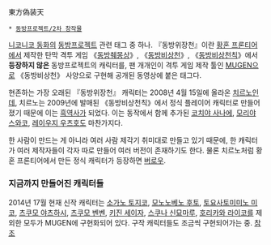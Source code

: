 東方偽装天

 * [[동방프로젝트/2차 창작물]]

[[니코니코 동화]]의 [[동방프로젝트]] 관련 태그 중 하나.
『동방위장천』이란 [[황혼 프론티어]]에서 제작한 탄막 격투 게임 《[[동방췌몽상]]》, 《[[동방비상천]]》, 《[[동방비상천칙]]》에서 '''등장하지 않은''' 동방프로젝트의 캐릭터를, 팬 개개인이 격투 게임 제작 툴인 [[MUGEN]]으로 《동방비상천》 사양으로 구현해 공개된 동영상에 붙은 태그다.

현존하는 가장 오래된 『동방위장천』 캐릭터는 2008년 4월 15일에 올라온 [[치르노]]인데, 치르노는 2009년에 발매된 《동방비상천칙》에서 정식 플레이어 캐릭터로 만들어졌기 때문에 이는 [[흑역사]]가 되었다. 이는 동작에서 함께 추가된 [[코치야 사나에]], [[모리야 스와코]], [[레이우지 우츠호]]도 마찬가지다.

한 사람이 만드는 게 아니라 여러 사람 제각기 취미대로 만들고 있기 때문에, 한 캐릭터가 여러 제작자들이 각자 따로 만들어 여러 버전이 존재하기도 한다. 물론 치르노처럼 황혼 프론티어에서 만든 정식 캐릭터가 등장하면 [[버로우]].

=== 지금까지 만들어진 캐릭터들 ===
2014년 17월 현재 신작 캐릭터는 [[소가노 토지코]], [[모노노베노 후토]], [[토요사토미미노 미코]], [[츠쿠모 야츠하시]], [[츠쿠모 벤벤]], [[키진 세이자]], [[스쿠나 신묘마루]], [[호리카와 라이코]]를 제외한 모두가 MUGEN에 구현화되어 있다. 구작 캐릭터들도 조금씩 구현되어가는 중. [http://dic.nicovideo.jp/a/%E6%9D%B1%E6%96%B9%E5%81%BD%E8%A3%85%E5%A4%A9 참조]

